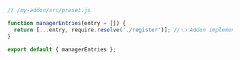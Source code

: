 ```js
// /my-addon/src/preset.js

function managerEntries(entry = []) {
  return [...entry, require.resolve('./register')]; //👈 Addon implementation
}

export default { managerEntries };
```
